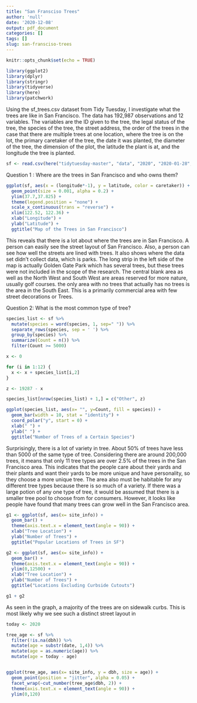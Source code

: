 ```yaml
---
title: "San Fransciso Trees"
author: 'null'
date: '2020-12-08'
output: pdf_document
categories: []
tags: []
slug: san-fransciso-trees
---
```


```r
knitr::opts_chunk$set(echo = TRUE)
```

```r
library(ggplot2)
library(dplyr)
library(stringr)
library(tidyverse)
library(here)
library(patchwork)
```

Using the sf_trees.csv dataset from Tidy Tuesday, I investigate what the trees
are like in San Francisco. The data has 192,987 observations and 12 variables. 
The variables are the ID given to the tree, the legal status of the tree, the 
species of the tree, the street address, the order of the trees in the case that 
there are multiple trees at one location, where the tree is on the lot, the 
primary caretaker of the tree, the date it was planted, the diameter of the tree, 
the dimension of the plot, the latitude the plant is at, and the longitude the 
tree is planted.

```r
sf <- read.csv(here("tidytuesday-master", "data", "2020", "2020-01-28", "sf_trees.csv"))
```

Question 1 : Where are the trees in San Francisco and who owns them?

```r
ggplot(sf, aes(x = (longitude*-1), y = latitude, color = caretaker)) +
  geom_point(size = 0.001, alpha = 0.2) +
  ylim(37.7,37.825) +
  theme(legend.position = "none") +
  scale_x_continuous(trans = "reverse") +
  xlim(122.52, 122.36) +   
  xlab("Longitude") +
  ylab("Latitude") +
  ggtitle("Map of the Trees in San Francisco")
```

This reveals that there is a lot about where the trees are in San Francisco. A
person can easily see the street layout of San Francisco. Also, a person can see
how well the streets are lined with trees. It also shows where the data set 
didn't collect data, which is parks. The long strip in the left side of the map
is actually Golden Gate Park which has several trees, but these trees were not 
included in the scope of the research. The central blank area as well as the 
North West and South West are areas reserved for more nature, usually golf 
courses. the only area with no trees that actually has no trees is the area in 
the South East. This is a primarily commercial area with few street decorations 
or Trees.

Question 2: What is the most common type of tree?

```r

species_list <- sf %>%
  mutate(species = word(species, 1, sep=" ")) %>%
  separate_rows(species, sep = ' ') %>%
  group_by(species) %>%
  summarize(Count = n()) %>%
  filter(Count >= 5000)

x <- 0

for (i in 1:12) {
  x <- x + species_list[i,2]
}

z <- 19287 - x

species_list[nrow(species_list) + 1,] = c("Other", z)

ggplot(species_list, aes(x= "", y=Count, fill = species)) +
  geom_bar(width = 10, stat = "identity") +
  coord_polar("y", start = 0) +
  xlab(" ") +
  ylab(" ") +
  ggtitle("Number of Trees of a Certain Species")

```

Surprisingly, there is a lot of variety in tree. About 50% of trees have less 
than 5000 of the same type of tree. Considering there are around 200,000 trees,
it means that only 11 tree types are over 2.5% of the trees in the San Francisco
area. This indicates that the people care about their yards and their plants and 
want their yards to be more unique and have personality, so they choose a more 
unique tree. The area also must be habitable for any different tree types because
there is so much of a variety. If there was a large potion of any one type of 
tree, it would be assumed that there is a smaller tree pool to choose from for 
consumers. However, it looks like people have found that many trees can grow 
well in the San Francisco area.

```r
g1 <- ggplot(sf, aes(x= site_info)) +
  geom_bar() +
  theme(axis.text.x = element_text(angle = 90)) +
  xlab("Tree Location") +
  ylab("Number of Trees") +
  ggtitle("Popular Locations of Trees in SF")

g2 <- ggplot(sf, aes(x= site_info)) +
  geom_bar() +
  theme(axis.text.x = element_text(angle = 90)) + 
  ylim(0,12500) +
  xlab("Tree Location") +
  ylab("Number of Trees") +
  ggtitle("Locations Excluding Curbside Cutouts")

g1 + g2

```

As seen in the graph, a majority of the trees are on sidewalk curbs. This is 
most likely why we see such a distinct street layout in 

```r
today <- 2020

tree_age <- sf %>%
  filter(!is.na(dbh)) %>%
  mutate(age = substr(date, 1,4)) %>%
  mutate(age = as.numeric(age)) %>%
  mutate(age = today - age) 


ggplot(tree_age, aes(x= site_info, y = dbh, size = age)) +
  geom_point(position = "jitter", alpha = 0.05) +
  facet_wrap(~cut_number(tree_age$dbh, 2)) +
  theme(axis.text.x = element_text(angle = 90)) +
  ylim(0,120)  

```


